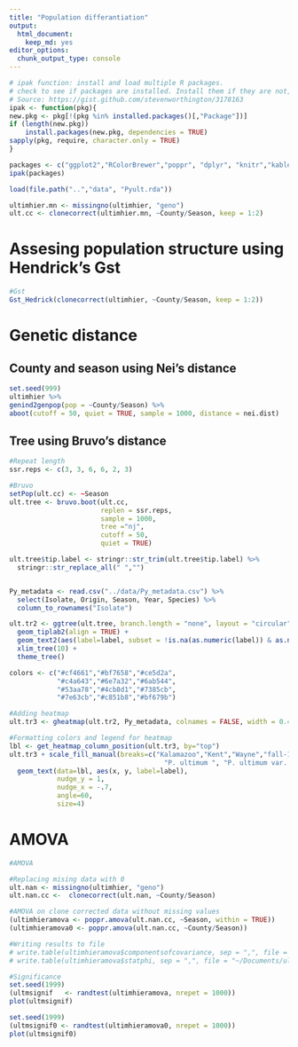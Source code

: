 ```yaml
---
title: "Population differantiation"
output:
  html_document:
    keep_md: yes
editor_options:
  chunk_output_type: console
---
```


```r
# ipak function: install and load multiple R packages.
# check to see if packages are installed. Install them if they are not, then load them into the R session.
# Source: https://gist.github.com/stevenworthington/3178163
ipak <- function(pkg){
new.pkg <- pkg[!(pkg %in% installed.packages()[,"Package"])]
if (length(new.pkg)) 
    install.packages(new.pkg, dependencies = TRUE)
sapply(pkg, require, character.only = TRUE)
}

packages <- c("ggplot2","RColorBrewer","poppr", "dplyr", "knitr","kableExtra", "mmod", "ggtree", "tibble")
ipak(packages)
```


```r
load(file.path("..","data", "Pyult.rda"))

ultimhier.mn <- missingno(ultimhier, "geno")
ult.cc <- clonecorrect(ultimhier.mn, ~County/Season, keep = 1:2)
```


# Assesing population structure using Hendrick's Gst

```r
#Gst
Gst_Hedrick(clonecorrect(ultimhier, ~County/Season, keep = 1:2))
```

# Genetic distance


## County and season using Nei's distance
```r
set.seed(999)
ultimhier %>%
genind2genpop(pop = ~County/Season) %>%
aboot(cutoff = 50, quiet = TRUE, sample = 1000, distance = nei.dist)

```

## Tree using Bruvo's distance

```r
#Repeat length
ssr.reps <- c(3, 3, 6, 6, 2, 3)

#Bruvo
setPop(ult.cc) <- ~Season
ult.tree <- bruvo.boot(ult.cc, 
                       replen = ssr.reps, 
                       sample = 1000,
                       tree ="nj", 
                       cutoff = 50, 
                       quiet = TRUE)

ult.tree$tip.label <- stringr::str_trim(ult.tree$tip.label) %>% 
  stringr::str_replace_all(" ","")


Py_metadata <- read.csv("../data/Py_metadata.csv") %>%
  select(Isolate, Origin, Season, Year, Species) %>%
  column_to_rownames("Isolate")

ult.tr2 <- ggtree(ult.tree, branch.length = "none", layout = "circular") + 
  geom_tiplab2(align = TRUE) + 
  geom_text2(aes(label=label, subset = !is.na(as.numeric(label)) & as.numeric(label) > 50), vjust =-1, hjust=-.3) + 
  xlim_tree(10) +
  theme_tree()
```


```r
colors <- c("#cf4661","#bf7658","#ce5d2a",
            "#c4a643","#6e7a32","#6ab544",
            "#53aa78","#4cb8d1","#7385cb",
            "#7e63cb","#c851b8","#bf679b")

#Adding heatmap
ult.tr3 <- gheatmap(ult.tr2, Py_metadata, colnames = FALSE, width = 0.4, offset = 3.5)

#Formatting colors and legend for heatmap
lbl <- get_heatmap_column_position(ult.tr3, by="top")
ult.tr3 + scale_fill_manual(breaks=c("Kalamazoo","Kent","Wayne","fall-11","fall-12","spring-13","2011","2012","2013",
                                       "P. ultimum ", "P. ultimum var. ultimum"), values = colors) +
  geom_text(data=lbl, aes(x, y, label=label), 
            nudge_y = 1, 
            nudge_x = -.7, 
            angle=60,
            size=4)
```



# AMOVA

```r
#AMOVA

#Replacing mising data with 0
ult.nan <- missingno(ultimhier, "geno")
ult.nan.cc <-  clonecorrect(ult.nan, ~County/Season)

#AMOVA on clone corrected data without missing values
(ultimhieramova <- poppr.amova(ult.nan.cc, ~Season, within = TRUE))
(ultimhieramova0 <- poppr.amova(ult.nan.cc, ~County/Season))

#Writing results to file
# write.table(ultimhieramova$componentsofcovariance, sep = ",", file = "~/Documents/ultimhierAMOVA.csv")
# write.table(ultimhieramova$statphi, sep = ",", file = "~/Documents/ultimhierphiAMOVA.csv")

#Significance
set.seed(1999)
(ultmsignif   <- randtest(ultimhieramova, nrepet = 1000))
plot(ultmsignif)

set.seed(1999)
(ultmsignif0 <- randtest(ultimhieramova0, nrepet = 1000))
plot(ultmsignif0)
```


